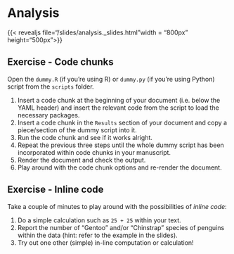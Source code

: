 # Analysis {.unnumbered}

{{< revealjs file="/slides/analysis._slides.html"width = "800px" height="500px">}}

## Exercise - Code chunks

Open the `dummy.R` (if you're using R) or `dummy.py` (if you're using Python) script from the `scripts` folder.

1.  Insert a code chunk at the beginning of your document (i.e. below the YAML header) and insert the relevant code from the script to load the necessary packages.
2.  Insert a code chunk in the `Results` section of your document and copy a piece/section of the dummy script into it.
3.  Run the code chunk and see if it works alright.
4.  Repeat the previous three steps until the whole dummy script has been incorporated within code chunks in your manuscript.
5.  Render the document and check the output.
6.  Play around with the code chunk options and re-render the document.

## Exercise - Inline code

Take a couple of minutes to play around with the possibilities of *inline code*:

1.  Do a simple calculation such as `25 + 25` within your text.
2.  Report the number of "Gentoo" and/or "Chinstrap" species of penguins within the data (hint: refer to the example in the slides).
3.  Try out one other (simple) in-line computation or calculation!
